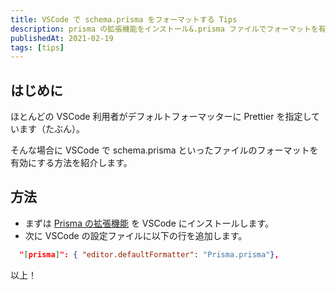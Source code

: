 ```yaml
---
title: VSCode で schema.prisma をフォーマットする Tips
description: prisma の拡張機能をインストール&.prisma ファイルでフォーマットを有効にする
publishedAt: 2021-02-19
tags: [tips]
---
```



## はじめに

ほとんどの VSCode 利用者がデフォルトフォーマッターに Prettier を指定しています（たぶん）。

そんな場合に VSCode で schema.prisma といったファイルのフォーマットを有効にする方法を紹介します。

## 方法

- まずは [Prisma の拡張機能](https://marketplace.visualstudio.com/items?itemName=Prisma.prisma) を VSCode にインストールします。
- 次に VSCode の設定ファイルに以下の行を追加します。

```json:settings.json
  "[prisma]": { "editor.defaultFormatter": "Prisma.prisma"},
```

以上！
